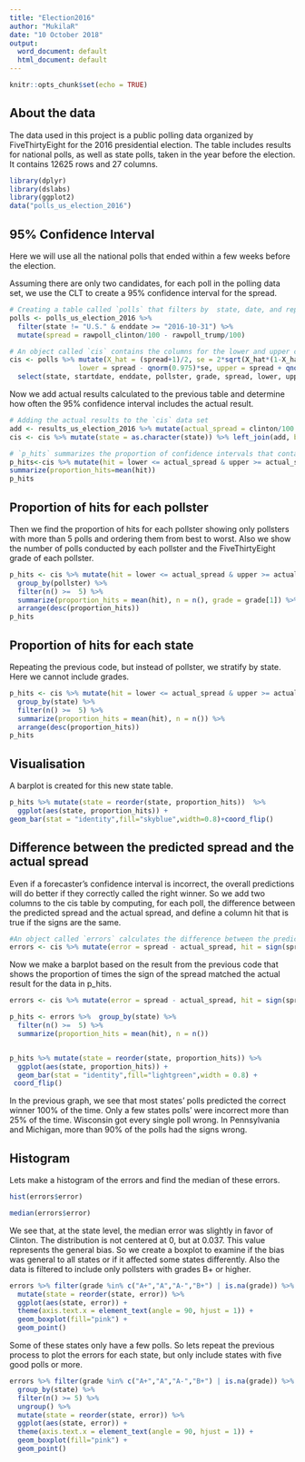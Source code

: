 ---
title: "Election2016"
author: "MukilaR"
date: "10 October 2018"
output:
  word_document: default
  html_document: default
---

```{r setup, include=FALSE}
knitr::opts_chunk$set(echo = TRUE)
```

## About the data

The data used in this project is a public polling data organized by FiveThirtyEight for the 2016 presidential election. The table includes results for national polls, as well as state polls, taken in the year before the election. It contains 12625 rows and 27 columns.

```{r loadingdata, echo=FALSE}
library(dplyr)
library(dslabs)
library(ggplot2)
data("polls_us_election_2016")
```
## 95% Confidence Interval
Here we will use all the national polls that ended within a few weeks before the election.

Assuming there are only two candidates, for each poll in the polling data set, we use the CLT to create a 95% confidence interval for the spread. 
```{r}

# Creating a table called `polls` that filters by  state, date, and reports the spread
polls <- polls_us_election_2016 %>% 
  filter(state != "U.S." & enddate >= "2016-10-31") %>% 
  mutate(spread = rawpoll_clinton/100 - rawpoll_trump/100)

# An object called `cis` contains the columns for the lower and upper confidence intervals. 
cis <- polls %>% mutate(X_hat = (spread+1)/2, se = 2*sqrt(X_hat*(1-X_hat)/samplesize), 
                 lower = spread - qnorm(0.975)*se, upper = spread + qnorm(0.975)*se) %>%
  select(state, startdate, enddate, pollster, grade, spread, lower, upper)


```
Now we add actual results calculated to the previous table and determine how often the 95% confidence interval includes the actual result.
```{r}
# Adding the actual results to the `cis` data set
add <- results_us_election_2016 %>% mutate(actual_spread = clinton/100 - trump/100) %>% select(state, actual_spread)
cis <- cis %>% mutate(state = as.character(state)) %>% left_join(add, by = "state")

# `p_hits` summarizes the proportion of confidence intervals that contain the actual value. 
p_hits<-cis %>% mutate(hit = lower <= actual_spread & upper >= actual_spread) %>%
summarize(proportion_hits=mean(hit))
p_hits
```
## Proportion of hits for each pollster
Then we find the proportion of hits for each pollster showing only pollsters with more than 5 polls and ordering them from best to worst. Also we show the number of polls conducted by each pollster and the FiveThirtyEight grade of each pollster.
```{r}
p_hits <- cis %>% mutate(hit = lower <= actual_spread & upper >= actual_spread) %>% 
  group_by(pollster) %>%
  filter(n() >=  5) %>%
  summarize(proportion_hits = mean(hit), n = n(), grade = grade[1]) %>%
  arrange(desc(proportion_hits))
p_hits
```
## Proportion of hits for each state
Repeating the previous code, but instead of pollster, we stratify by state. Here we cannot include grades.
```{r}
p_hits <- cis %>% mutate(hit = lower <= actual_spread & upper >= actual_spread) %>% 
  group_by(state) %>%
  filter(n() >=  5) %>%
  summarize(proportion_hits = mean(hit), n = n()) %>%
  arrange(desc(proportion_hits)) 
p_hits
```
## Visualisation 
A barplot is created for this new state table.
```{r fig.height = 9, fig.width = 7, echo=FALSE}
p_hits %>% mutate(state = reorder(state, proportion_hits))  %>%
  ggplot(aes(state, proportion_hits)) + 
geom_bar(stat = "identity",fill="skyblue",width=0.8)+coord_flip()
```

## Difference between the predicted spread and the actual spread 
Even if a forecaster's confidence interval is incorrect, the overall predictions will do better if they correctly called the right winner.
So we add two columns to the cis table by computing, for each poll, the difference between the predicted spread and the actual spread, and define a column hit that is true if the signs are the same.
```{r}



#An object called `errors` calculates the difference between the predicted and actual spread and indicates if the correct winner was predicted
errors <- cis %>% mutate(error = spread - actual_spread, hit = sign(spread) == sign(actual_spread))


```
Now we make a barplot based on the result from the previous code that shows the proportion of times the sign of the spread matched the actual result for the data in p_hits.


```{r fig.height = 9, fig.width = 7, echo=FALSE}
errors <- cis %>% mutate(error = spread - actual_spread, hit = sign(spread) == sign(actual_spread))

p_hits <- errors %>%  group_by(state) %>%
  filter(n() >=  5) %>%
  summarize(proportion_hits = mean(hit), n = n())


p_hits %>% mutate(state = reorder(state, proportion_hits)) %>%
  ggplot(aes(state, proportion_hits)) + 
  geom_bar(stat = "identity",fill="lightgreen",width = 0.8) +
 coord_flip()
```


In the previous graph, we see that most states' polls predicted the correct winner 100% of the time. Only a few states polls' were incorrect more than 25% of the time. Wisconsin got every single poll wrong. In Pennsylvania and Michigan, more than 90% of the polls had the signs wrong.

## Histogram
Lets make a histogram of the errors and find the median of these errors.


```{r, echo=FALSE}
hist(errors$error)

median(errors$error)
```

We see that, at the state level, the median error was slightly in favor of Clinton. The distribution is not centered at 0, but at 0.037. This value represents the general bias. So we create a boxplot to examine if the bias was general to all states or if it affected some states differently. Also the data is filtered to include only pollsters with grades B+ or higher.

```{r fig.height = 9, fig.width = 7, echo=FALSE}
errors %>% filter(grade %in% c("A+","A","A-","B+") | is.na(grade)) %>%
  mutate(state = reorder(state, error)) %>%
  ggplot(aes(state, error)) + 
  theme(axis.text.x = element_text(angle = 90, hjust = 1)) +
  geom_boxplot(fill="pink") + 
  geom_point()
```


Some of these states only have a few polls. So lets repeat the previous process to plot the errors for each state, but only include states with five good polls or more.


```{r fig.height = 9, fig.width = 7, echo=FALSE}
errors %>% filter(grade %in% c("A+","A","A-","B+") | is.na(grade)) %>%
  group_by(state) %>%
  filter(n() >= 5) %>%
  ungroup() %>%
  mutate(state = reorder(state, error)) %>%
  ggplot(aes(state, error)) + 
  theme(axis.text.x = element_text(angle = 90, hjust = 1)) +
  geom_boxplot(fill="pink") + 
  geom_point()
```


